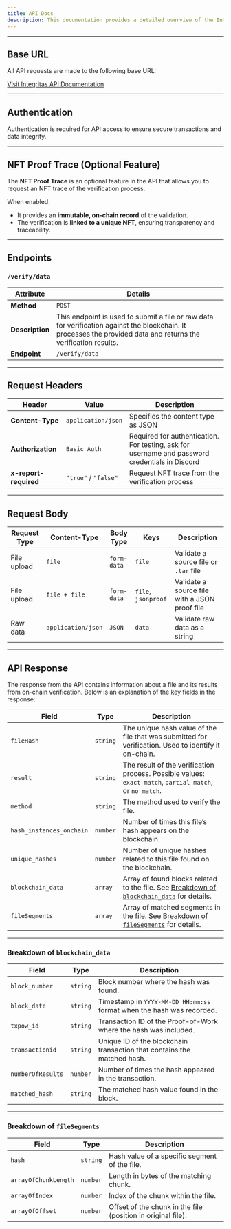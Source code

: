 ```yaml
---
title: API Docs
description: This documentation provides a detailed overview of the Integritas API, which enables file and data verification against the blockchain. It supports optional NFT traceability and returns structured results that include on-chain validation details. Use this guide to understand endpoints, request formats, and how to interpret the verification responses.
---
```


---

## Base URL

All API requests are made to the following base URL:

[Visit Integritas API Documentation](https://integritas.minima.global/integritas/api/v1)

---

## Authentication

Authentication is required for API access to ensure secure transactions and data integrity.

---

## NFT Proof Trace (Optional Feature)

The **NFT Proof Trace** is an optional feature in the API that allows you to request an NFT trace of the verification process.

When enabled:

- It provides an **immutable, on-chain record** of the validation.
- The verification is **linked to a unique NFT**, ensuring transparency and traceability.

---

## Endpoints

### `/verify/data`

| Attribute       | Details                                                                                                                                                          |
| --------------- | ---------------------------------------------------------------------------------------------------------------------------------------------------------------- |
| **Method**      | `POST`                                                                                                                                                           |
| **Description** | This endpoint is used to submit a file or raw data for verification against the blockchain. It processes the provided data and returns the verification results. |
| **Endpoint**    | `/verify/data`                                                                                                                                                   |

---

## Request Headers

| Header                | Value                | Description                                                                                    |
| --------------------- | -------------------- | ---------------------------------------------------------------------------------------------- |
| **Content-Type**      | `application/json`   | Specifies the content type as JSON                                                             |
| **Authorization**     | `Basic Auth`         | Required for authentication. For testing, ask for username and password credentials in Discord |
| **x-report-required** | `"true"` / `"false"` | Request NFT trace from the verification process                                                |

---

## Request Body

| Request Type | Content-Type       | Body Type   | Keys                | Description                                   |
| ------------ | ------------------ | ----------- | ------------------- | --------------------------------------------- |
| File upload  | `file`             | `form-data` | `file`              | Validate a source file or `.tar` file         |
| File upload  | `file + file`      | `form-data` | `file`, `jsonproof` | Validate a source file with a JSON proof file |
| Raw data     | `application/json` | `JSON`      | `data`              | Validate raw data as a string                 |

---

## API Response

The response from the API contains information about a file and its results from on-chain verification. Below is an explanation of the key fields in the response:

| Field                    | Type     | Description                                                                                                                 |
| ------------------------ | -------- | --------------------------------------------------------------------------------------------------------------------------- |
| `fileHash`               | `string` | The unique hash value of the file that was submitted for verification. Used to identify it on-chain.                        |
| `result`                 | `string` | The result of the verification process. Possible values: `exact match`, `partial match`, or `no match`.                     |
| `method`                 | `string` | The method used to verify the file.                                                                                         |
| `hash_instances_onchain` | `number` | Number of times this file’s hash appears on the blockchain.                                                                 |
| `unique_hashes`          | `number` | Number of unique hashes related to this file found on the blockchain.                                                       |
| `blockchain_data`        | `array`  | Array of found blocks related to the file. See [Breakdown of `blockchain_data`](#breakdown-of-blockchain_data) for details. |
| `fileSegments`           | `array`  | Array of matched segments in the file. See [Breakdown of `fileSegments`](#breakdown-of-filesegments) for details.           |

---

### Breakdown of `blockchain_data`

| Field             | Type     | Description                                                             |
| ----------------- | -------- | ----------------------------------------------------------------------- |
| `block_number`    | `string` | Block number where the hash was found.                                  |
| `block_date`      | `string` | Timestamp in `YYYY-MM-DD HH:mm:ss` format when the hash was recorded.   |
| `txpow_id`        | `string` | Transaction ID of the Proof-of-Work where the hash was included.        |
| `transactionid`   | `string` | Unique ID of the blockchain transaction that contains the matched hash. |
| `numberOfResults` | `number` | Number of times the hash appeared in the transaction.                   |
| `matched_hash`    | `string` | The matched hash value found in the block.                              |

---

### Breakdown of `fileSegments`

| Field                | Type     | Description                                                  |
| -------------------- | -------- | ------------------------------------------------------------ |
| `hash`               | `string` | Hash value of a specific segment of the file.                |
| `arrayOfChunkLength` | `number` | Length in bytes of the matching chunk.                       |
| `arrayOfIndex`       | `number` | Index of the chunk within the file.                          |
| `arrayOfOffset`      | `number` | Offset of the chunk in the file (position in original file). |
